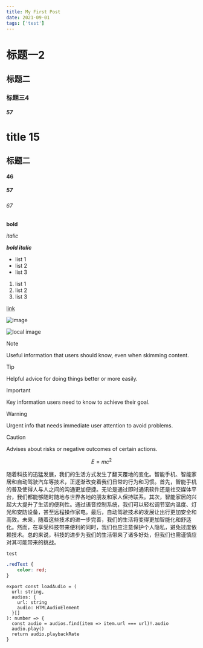 ```yaml
---
title: My First Post
date: 2021-09-01
tags: ['test']
---
```


# 标题一2

## 标题二

### 标题三4

##### 57

# title 15

## 标题二

#### 46

##### 57

###### 67

**bold**

*italic*

***bold italic***

- list 1
- list 2
- list 3

1. list 1
2. list 2
3. list 3

[link](https://www.google.com)

![image](https://www.google.com/images/branding/googlelogo/1x/googlelogo_color_272x92dp.png)

![local image](/bilibili.svg)

> [!NOTE]
> Useful information that users should know, even when skimming content.

> [!TIP]
> Helpful advice for doing things better or more easily.

> [!IMPORTANT]
> Key information users need to know to achieve their goal.

> [!WARNING]
> Urgent info that needs immediate user attention to avoid problems.

> [!CAUTION]
> Advises about risks or negative outcomes of certain actions.

$$E = mc^2$$


随着科技的迅猛发展，我们的生活方式发生了翻天覆地的变化。智能手机、智能家居和自动驾驶汽车等技术，正逐渐改变着我们日常的行为和习惯。首先，智能手机的普及使得人与人之间的沟通更加便捷。无论是通过即时通讯软件还是社交媒体平台，我们都能够随时随地与世界各地的朋友和家人保持联系。其次，智能家居的兴起大大提升了生活的便利性。通过语音控制系统，我们可以轻松调节室内温度、灯光和安防设备，甚至远程操作家电。最后，自动驾驶技术的发展让出行更加安全和高效。未来，随着这些技术的进一步完善，我们的生活将变得更加智能化和舒适化。然而，在享受科技带来便利的同时，我们也应注意保护个人隐私，避免过度依赖技术。总的来说，科技的进步为我们的生活带来了诸多好处，但我们也需谨慎应对其可能带来的挑战。

`test`


```css
.redText {
	color: red;
}
```

```tsx showLineNumbers {1-3,4} title="src/utils.ts"
export const loadAudio = (
  url: string,
  audios: {
    url: string
    audio: HTMLAudioElement
  }[]
): number => {
  const audio = audios.find(item => item.url === url)!.audio
  audio.play()
  return audio.playbackRate
}
```